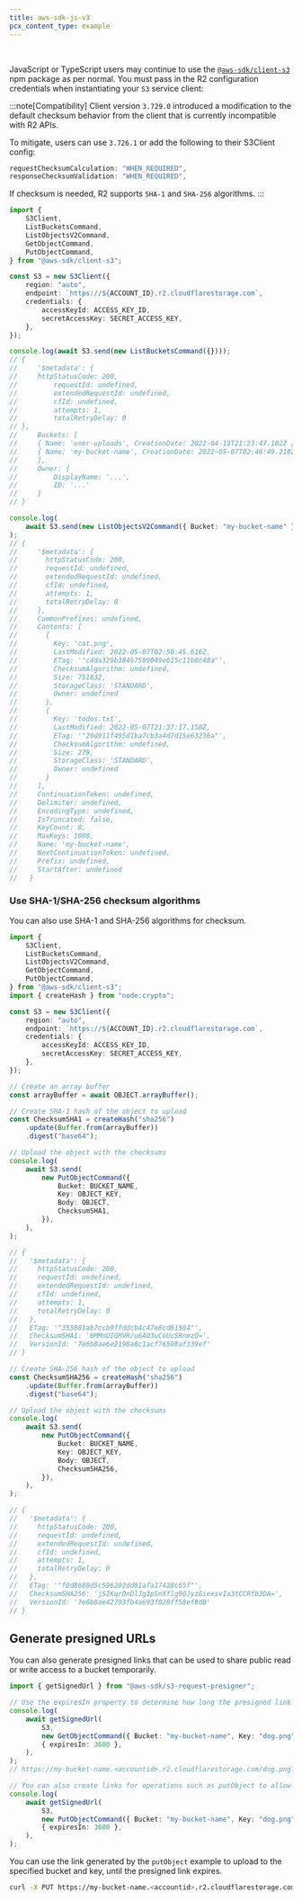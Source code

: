 ```yaml
---
title: aws-sdk-js-v3
pcx_content_type: example
---
```



<Render file="keys" />
<br />

JavaScript or TypeScript users may continue to use the [`@aws-sdk/client-s3`](https://www.npmjs.com/package/@aws-sdk/client-s3) npm package as per normal. You must pass in the R2 configuration credentials when instantiating your `S3` service client:

:::note[Compatibility]
Client version `3.729.0` introduced a modification to the default checksum behavior from the client that is currently incompatible with R2 APIs.

To mitigate, users can use `3.726.1` or add the following to their S3Client config:

```ts
requestChecksumCalculation: "WHEN_REQUIRED",
responseChecksumValidation: "WHEN_REQUIRED",
```

If checksum is needed, R2 supports `SHA-1` and `SHA-256` algorithms.
:::

```ts
import {
	S3Client,
	ListBucketsCommand,
	ListObjectsV2Command,
	GetObjectCommand,
	PutObjectCommand,
} from "@aws-sdk/client-s3";

const S3 = new S3Client({
	region: "auto",
	endpoint: `https://${ACCOUNT_ID}.r2.cloudflarestorage.com`,
	credentials: {
		accessKeyId: ACCESS_KEY_ID,
		secretAccessKey: SECRET_ACCESS_KEY,
	},
});

console.log(await S3.send(new ListBucketsCommand({})));
// {
//     '$metadata': {
//     httpStatusCode: 200,
//         requestId: undefined,
//         extendedRequestId: undefined,
//         cfId: undefined,
//         attempts: 1,
//         totalRetryDelay: 0
// },
//     Buckets: [
//     { Name: 'user-uploads', CreationDate: 2022-04-13T21:23:47.102Z },
//     { Name: 'my-bucket-name', CreationDate: 2022-05-07T02:46:49.218Z }
//     ],
//     Owner: {
//         DisplayName: '...',
//         ID: '...'
//     }
// }

console.log(
	await S3.send(new ListObjectsV2Command({ Bucket: "my-bucket-name" })),
);
// {
//     '$metadata': {
//       httpStatusCode: 200,
//       requestId: undefined,
//       extendedRequestId: undefined,
//       cfId: undefined,
//       attempts: 1,
//       totalRetryDelay: 0
//     },
//     CommonPrefixes: undefined,
//     Contents: [
//       {
//         Key: 'cat.png',
//         LastModified: 2022-05-07T02:50:45.616Z,
//         ETag: '"c4da329b38467509049e615c11b0c48a"',
//         ChecksumAlgorithm: undefined,
//         Size: 751832,
//         StorageClass: 'STANDARD',
//         Owner: undefined
//       },
//       {
//         Key: 'todos.txt',
//         LastModified: 2022-05-07T21:37:17.150Z,
//         ETag: '"29d911f495d1ba7cb3a4d7d15e63236a"',
//         ChecksumAlgorithm: undefined,
//         Size: 279,
//         StorageClass: 'STANDARD',
//         Owner: undefined
//       }
//     ],
//     ContinuationToken: undefined,
//     Delimiter: undefined,
//     EncodingType: undefined,
//     IsTruncated: false,
//     KeyCount: 8,
//     MaxKeys: 1000,
//     Name: 'my-bucket-name',
//     NextContinuationToken: undefined,
//     Prefix: undefined,
//     StartAfter: undefined
//   }
```

### Use SHA-1/SHA-256 checksum algorithms

You can also use SHA-1 and SHA-256 algorithms for checksum.

```ts
import {
	S3Client,
	ListBucketsCommand,
	ListObjectsV2Command,
	GetObjectCommand,
	PutObjectCommand,
} from "@aws-sdk/client-s3";
import { createHash } from "node:crypto";

const S3 = new S3Client({
	region: "auto",
	endpoint: `https://${ACCOUNT_ID}.r2.cloudflarestorage.com`,
	credentials: {
		accessKeyId: ACCESS_KEY_ID,
		secretAccessKey: SECRET_ACCESS_KEY,
	},
});

// Create an array buffer
const arrayBuffer = await OBJECT.arrayBuffer();

// Create SHA-1 hash of the object to upload
const ChecksumSHA1 = createHash("sha256")
	.update(Buffer.from(arrayBuffer))
	.digest("base64");

// Upload the object with the checksums
console.log(
	await S3.send(
		new PutObjectCommand({
			Bucket: BUCKET_NAME,
			Key: OBJECT_KEY,
			Body: OBJECT,
			ChecksumSHA1,
		}),
	),
);

// {
//   '$metadata': {
//     httpStatusCode: 200,
//     requestId: undefined,
//     extendedRequestId: undefined,
//     cfId: undefined,
//     attempts: 1,
//     totalRetryDelay: 0
//   },
//   ETag: '"355801ab7ccb9ffddcb4c47e8cd61584"',
//   ChecksumSHA1: '6MMnUIGMVR/u6AO3uCoUcSRnmzQ=',
//   VersionId: '7e6b8ae6e2198a8c1acf76598af339ef'
// }

// Create SHA-256 hash of the object to upload
const ChecksumSHA256 = createHash("sha256")
	.update(Buffer.from(arrayBuffer))
	.digest("base64");

// Upload the object with the checksums
console.log(
	await S3.send(
		new PutObjectCommand({
			Bucket: BUCKET_NAME,
			Key: OBJECT_KEY,
			Body: OBJECT,
			ChecksumSHA256,
		}),
	),
);

// {
//   '$metadata': {
//     httpStatusCode: 200,
//     requestId: undefined,
//     extendedRequestId: undefined,
//     cfId: undefined,
//     attempts: 1,
//     totalRetryDelay: 0
//   },
//   ETag: '"f0d8680d5c596202dd81afa17428c65f"',
//   ChecksumSHA256: 'jSIKqrDnDlJg3pSnXflg9QJyzGiexsvIa3tCCRfb3DA=',
//   VersionId: '7e6b8ae42793fb4a693f020ff58ef8d0'
// }
```

## Generate presigned URLs

You can also generate presigned links that can be used to share public read or write access to a bucket temporarily.

```ts
import { getSignedUrl } from "@aws-sdk/s3-request-presigner";

// Use the expiresIn property to determine how long the presigned link is valid.
console.log(
	await getSignedUrl(
		S3,
		new GetObjectCommand({ Bucket: "my-bucket-name", Key: "dog.png" }),
		{ expiresIn: 3600 },
	),
);
// https://my-bucket-name.<accountid>.r2.cloudflarestorage.com/dog.png?X-Amz-Algorithm=AWS4-HMAC-SHA256&X-Amz-Content-Sha256=UNSIGNED-PAYLOAD&X-Amz-Credential<credential>&X-Amz-Date=<timestamp>&X-Amz-Expires=3600&X-Amz-Signature=<signature>&X-Amz-SignedHeaders=host&x-id=GetObject

// You can also create links for operations such as putObject to allow temporary write access to a specific key.
console.log(
	await getSignedUrl(
		S3,
		new PutObjectCommand({ Bucket: "my-bucket-name", Key: "dog.png" }),
		{ expiresIn: 3600 },
	),
);
```

You can use the link generated by the `putObject` example to upload to the specified bucket and key, until the presigned link expires.

```sh
curl -X PUT https://my-bucket-name.<accountid>.r2.cloudflarestorage.com/dog.png?X-Amz-Algorithm=AWS4-HMAC-SHA256&X-Amz-Content-Sha256=UNSIGNED-PAYLOAD&X-Amz-Credential<credential>&X-Amz-Date=<timestamp>&X-Amz-Expires=3600&X-Amz-Signature=<signature>&X-Amz-SignedHeaders=host&x-id=PutObject -F "data=@dog.png"
```

